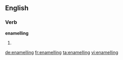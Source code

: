 ==English==

===Verb===
'''enamelling'''

# {{context|British}} {{present participle of|enamel}}

[[de:enamelling]]
[[fr:enamelling]]
[[ta:enamelling]]
[[vi:enamelling]]